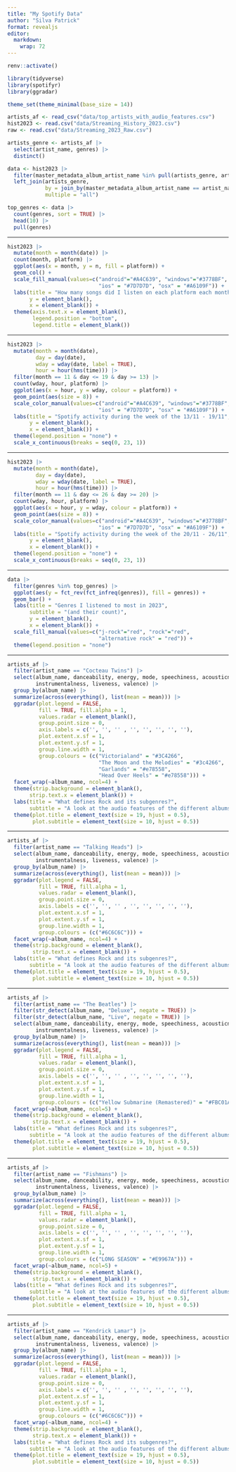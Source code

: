 ```yaml
---
title: "My Spotify Data"
author: "Silva Patrick"
format: revealjs
editor: 
  markdown: 
    wrap: 72
---
```


```r
renv::activate()
```

```r
library(tidyverse)
library(spotifyr)
library(ggradar)
```

```r
theme_set(theme_minimal(base_size = 14))

artists_af <- read_csv("data/top_artists_with_audio_features.csv")
hist2023 <- read.csv("data/Streaming_History_2023.csv")
raw <- read.csv("data/Streaming_2023_Raw.csv")

artists_genre <- artists_af |>
  select(artist_name, genres) |>
  distinct()

data <- hist2023 |>
  filter(master_metadata_album_artist_name %in% pull(artists_genre, artist_name)) |>
  left_join(artists_genre, 
            by = join_by(master_metadata_album_artist_name == artist_name),
            multiple = "all")

top_genres <- data |>
  count(genres, sort = TRUE) |>
  head(10) |>
  pull(genres)
```

------------------------------------------------------------------------

```r
hist2023 |>
  mutate(month = month(date)) |>
  count(month, platform) |>
  ggplot(aes(x = month, y = n, fill = platform)) +
  geom_col() +
  scale_fill_manual(values=c("android"="#A4C639", "windows"="#3778BF",
                             "ios" = "#7D7D7D", "osx" = "#A6109F")) +
  labs(title = "How many songs did I listen on each platform each month?",
       y = element_blank(),
       x = element_blank()) +
  theme(axis.text.x = element_blank(),
        legend.position = "bottom",
        legend.title = element_blank())
```

------------------------------------------------------------------------

```r
hist2023 |>
  mutate(month = month(date),
         day = day(date),
         wday = wday(date, label = TRUE),
         hour = hour(hms(time))) |>
  filter(month == 11 & day <= 19 & day >= 13) |>
  count(wday, hour, platform) |>
  ggplot(aes(x = hour, y = wday, colour = platform)) +
  geom_point(aes(size = 8)) +
  scale_color_manual(values=c("android"="#A4C639", "windows"="#3778BF",
                             "ios" = "#7D7D7D", "osx" = "#A6109F")) +
  labs(title = "Spotify activity during the week of the 13/11 - 19/11",
       y = element_blank(),
       x = element_blank()) +
  theme(legend.position = "none") + 
  scale_x_continuous(breaks = seq(0, 23, 1))
```

------------------------------------------------------------------------

```r
hist2023 |>
  mutate(month = month(date),
         day = day(date),
         wday = wday(date, label = TRUE),
         hour = hour(hms(time))) |>
  filter(month == 11 & day <= 26 & day >= 20) |>
  count(wday, hour, platform) |>
  ggplot(aes(x = hour, y = wday, colour = platform)) +
  geom_point(aes(size = 8)) +
  scale_color_manual(values=c("android"="#A4C639", "windows"="#3778BF",
                             "ios" = "#7D7D7D", "osx" = "#A6109F")) +
  labs(title = "Spotify activity during the week of the 20/11 - 26/11",
       y = element_blank(),
       x = element_blank()) +
  theme(legend.position = "none") + 
  scale_x_continuous(breaks = seq(0, 23, 1))
```

------------------------------------------------------------------------

```r
data |>
  filter(genres %in% top_genres) |>
  ggplot(aes(y = fct_rev(fct_infreq(genres)), fill = genres)) +
  geom_bar() +
  labs(title = "Genres I listened to most in 2023",
       subtitle = "(and their count)",
       y = element_blank(),
       x = element_blank()) +
  scale_fill_manual(values=c("j-rock"="red", "rock"="red",
                             "alternative rock" = "red")) +
  theme(legend.position = "none")
```

------------------------------------------------------------------------

```r
artists_af |>
  filter(artist_name == "Cocteau Twins") |>
  select(album_name, danceability, energy, mode, speechiness, acousticness,
         instrumentalness, liveness, valence) |>
  group_by(album_name) |>
  summarize(across(everything(), list(mean = mean))) |>
  ggradar(plot.legend = FALSE, 
          fill = TRUE, fill.alpha = 1,
          values.radar = element_blank(),
          group.point.size = 0,
          axis.labels = c('', '', '' , '', '', '', '', ''),
          plot.extent.x.sf = 1,
          plot.extent.y.sf = 1,
          group.line.width = 1,
          group.colours = (c("Victorialand" = "#3C4266",
                             "The Moon and the Melodies" = "#3c4266",
                             "Garlands" = "#e78558",
                             "Head Over Heels" = "#e78558"))) +
  facet_wrap(~album_name, ncol=4) + 
  theme(strip.background = element_blank(),
       strip.text.x = element_blank()) +
  labs(title = "What defines Rock and its subgenres?",
       subtitle = "A look at the audio features of the different albums of Cocteau Twins (Alt. Rock)") +
  theme(plot.title = element_text(size = 19, hjust = 0.5),
        plot.subtitle = element_text(size = 10, hjust = 0.5))
```

------------------------------------------------------------------------

```r
artists_af |>
  filter(artist_name == "Talking Heads") |>
  select(album_name, danceability, energy, mode, speechiness, acousticness,
         instrumentalness, liveness, valence) |>
  group_by(album_name) |>
  summarize(across(everything(), list(mean = mean))) |>
  ggradar(plot.legend = FALSE, 
          fill = TRUE, fill.alpha = 1,
          values.radar = element_blank(),
          group.point.size = 0,
          axis.labels = c('', '', '' , '', '', '', '', ''),
          plot.extent.x.sf = 1,
          plot.extent.y.sf = 1,
          group.line.width = 1,
          group.colours = (c("#6C6C6C"))) +
  facet_wrap(~album_name, ncol=4) + 
  theme(strip.background = element_blank(),
        strip.text.x = element_blank()) +
  labs(title = "What defines Rock and its subgenres?",
       subtitle = "A look at the audio features of the different albums of Talking Heads (Alt. Rock & Rock)") +
  theme(plot.title = element_text(size = 19, hjust = 0.5),
        plot.subtitle = element_text(size = 10, hjust = 0.5))
```

------------------------------------------------------------------------

```r
artists_af |>
  filter(artist_name == "The Beatles") |>
  filter(str_detect(album_name, "Deluxe", negate = TRUE)) |>
  filter(str_detect(album_name, "Live", negate = TRUE)) |>
  select(album_name, danceability, energy, mode, speechiness, acousticness,
         instrumentalness, liveness, valence) |>
  group_by(album_name) |>
  summarize(across(everything(), list(mean = mean))) |>
  ggradar(plot.legend = FALSE, 
          fill = TRUE, fill.alpha = 1,
          values.radar = element_blank(),
          group.point.size = 0,
          axis.labels = c('', '', '' , '', '', '', '', ''),
          plot.extent.x.sf = 1,
          plot.extent.y.sf = 1,
          group.line.width = 1,
          group.colours = (c("Yellow Submarine (Remastered)" = "#FBC01A"))) +
  facet_wrap(~album_name, ncol=5) + 
  theme(strip.background = element_blank(),
        strip.text.x = element_blank()) +
  labs(title = "What defines Rock and its subgenres?",
       subtitle = "A look at the audio features of the different albums of The Beatles (Rock)") +
  theme(plot.title = element_text(size = 19, hjust = 0.5),
        plot.subtitle = element_text(size = 10, hjust = 0.5))
```

------------------------------------------------------------------------

```r
artists_af |>
  filter(artist_name == "Fishmans") |>
  select(album_name, danceability, energy, mode, speechiness, acousticness,
         instrumentalness, liveness, valence) |>
  group_by(album_name) |>
  summarize(across(everything(), list(mean = mean))) |>
  ggradar(plot.legend = FALSE, 
          fill = TRUE, fill.alpha = 1,
          values.radar = element_blank(),
          group.point.size = 0,
          axis.labels = c('', '', '' , '', '', '', '', ''),
          plot.extent.x.sf = 1,
          plot.extent.y.sf = 1,
          group.line.width = 1,
          group.colours = (c("LONG SEASON" = "#E9967A"))) +
  facet_wrap(~album_name, ncol=5) + 
  theme(strip.background = element_blank(),
        strip.text.x = element_blank()) +
  labs(title = "What defines Rock and its subgenres?",
       subtitle = "A look at the audio features of the different albums of Fishmans (J-Rock)") +
  theme(plot.title = element_text(size = 19, hjust = 0.5),
        plot.subtitle = element_text(size = 10, hjust = 0.5))
```

------------------------------------------------------------------------

```r
artists_af |>
  filter(artist_name == "Kendrick Lamar") |>
  select(album_name, danceability, energy, mode, speechiness, acousticness,
         instrumentalness, liveness, valence) |>
  group_by(album_name) |>
  summarize(across(everything(), list(mean = mean))) |>
  ggradar(plot.legend = FALSE, 
          fill = TRUE, fill.alpha = 1,
          values.radar = element_blank(),
          group.point.size = 0,
          axis.labels = c('', '', '' , '', '', '', '', ''),
          plot.extent.x.sf = 1,
          plot.extent.y.sf = 1,
          group.line.width = 1,
          group.colours = (c("#6C6C6C"))) +
  facet_wrap(~album_name, ncol=4) + 
  theme(strip.background = element_blank(),
        strip.text.x = element_blank()) +
  labs(title = "What defines Rock and its subgenres?",
       subtitle = "A look at the audio features of the different albums of Kendrick Lamar (Hiphop)") +
  theme(plot.title = element_text(size = 19, hjust = 0.5),
        plot.subtitle = element_text(size = 10, hjust = 0.5))
```

